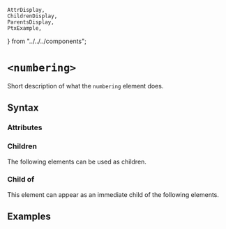     AttrDisplay,
    ChildrenDisplay,
    ParentsDisplay,
    PtxExample,
} from "../../../components";

# `<numbering>`

Short description of what the `numbering` element does.

## Syntax

### Attributes

<AttrDisplay name="numbering" />

### Children

The following elements can be used as children.

<ChildrenDisplay name="numbering" />

### Child of

This element can appear as an immediate child of the following elements.

<ParentsDisplay name="numbering" />

## Examples

    